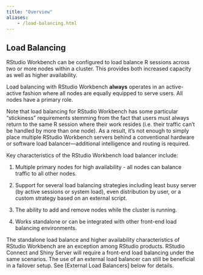 ```yaml
---
title: "Overview"
aliases:
	- /load-balancing.html
---
```


## Load Balancing {.pro-header}

RStudio Workbench can be configured to load balance R sessions across two or more nodes within a cluster. This provides both increased capacity as well as higher availability.

Load balancing with RStudio Workbench **always** operates in an active-active fashion where all nodes are equally equipped to serve users. All nodes have a primary role.

Note that load balancing for RStudio Workbench has some particular "stickiness" requirements stemming from the fact that users must always return to the same R session where their work resides (i.e. their traffic can't be handled by more than one node). As a result, it's not enough to simply place multiple RStudio Workbench servers behind a conventional hardware or software load balancer---additional intelligence and routing is required.

Key characteristics of the RStudio Workbench load balancer include:

1. Multiple primary nodes for high availability - all nodes can balance traffic to all other nodes.

2. Support for several load balancing strategies including least busy server (by active sessions or system load), even distribution by user, or a custom strategy based on an external script.

3. The ability to add and remove nodes while the cluster is running.

4. Works standalone or can be integrated with other front-end load balancing environments.

::: {.callout-note}
The standalone load balance and higher availability characteristics of RStudio Workbench are an exception among RStudio products. RStudio Connect and Shiny Server will require a front-end load balancing under the same scenarios. The use of an external load balancer can still be beneficial in a failover setup. See [External Load Balancers] below for details.
:::


